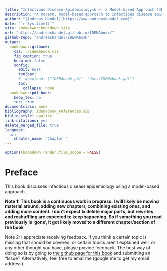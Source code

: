 --- 
title: "Infectious Disease Epidemiology<br>- a Model-based Approach (IDEMA)"
description: "A modern, model-based approach to infectious disease epidemiology"
author: "[Andreas Handel](https://www.andreashandel.com)"
date: "`r Sys.time()`"
site: bookdown::bookdown_site
url: "https://andreashandel.github.io/IDEMAbook/"
github-repo: "andreashandel/IDEMAbook"
output: 
  bookdown::gitbook:
    css: ./idemabook.css
    fig_caption: true
    keep_md: false
    config:
      edit: null
      toolbar:
      #  download: ["IDEMAbook.pdf", "docs/IDEMAbook.pdf"]
      toc:
        collapse: none
  bookdown::pdf_book:
    keep_tex: no
    toc: true
documentclass: book
bibliography: idemabook_references.bib
biblio-style: apalike
link-citations: yes
delete_merged_file: true
language:
  ui:
    chapter_name: "Chapter "
---

```{r, echo = FALSE, include = FALSE}
options(bookdown.render.file_scope = FALSE)
```

# Preface {-}

This book discusses infectious disease epidemiology using a model-based approach.

__Note 1: This book is a continuous work in progress. I will likely be moving material around, adding new chapters, combining existing ones, and adding more content. I don't expect to delete major parts, but rewrites and reshuffling are expected to keep happening. So if something you read previously is 'gone', it got likely moved to a different chapter/section of the book__  

Note 2: I appreciate receiving feedback. If you think a certain topic is missing that should be covered, or certain topics aren't explained well, or any other thought you have, please provide feedback. The best way of doing so is by going to [the github page for this book](https://github.com/andreashandel/IDEMAbook) and submitting an "Issue". Alternatively, feel free to email me (google me to get my email address).
